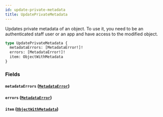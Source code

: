 ```yaml
---
id: update-private-metadata
title: UpdatePrivateMetadata
---
```


Updates private metadata of an object. To use it, you need to be an authenticated staff user or an app and have access to the modified object.

```graphql
type UpdatePrivateMetadata {
  metadataErrors: [MetadataError!]!
  errors: [MetadataError!]!
  item: ObjectWithMetadata
}
```

### Fields

#### `metadataErrors` ([`MetadataError`](../../../developer/api-reference/objects/metadata-error))

#### `errors` ([`MetadataError`](../../../developer/api-reference/objects/metadata-error))

#### `item` ([`ObjectWithMetadata`](../../../developer/api-reference/interfaces/object-with-metadata))
